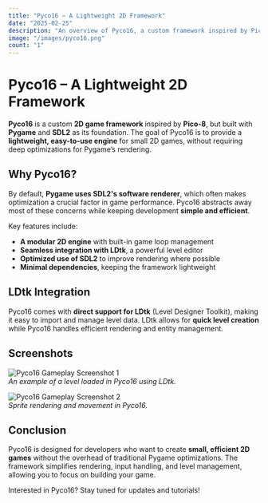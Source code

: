 ```yaml
---
title: "Pyco16 – A Lightweight 2D Framework"
date: "2025-02-25"
description: "An overview of Pyco16, a custom framework inspired by Pico-8, built with Pygame and SDL2, featuring LDtk integration."
image: "/images/pyco16.png"
count: "1"
---
```


# Pyco16 – A Lightweight 2D Framework

**Pyco16** is a custom **2D game framework** inspired by **Pico-8**, but built with **Pygame** and **SDL2** as its foundation. The goal of Pyco16 is to provide a **lightweight, easy-to-use engine** for small 2D games, without requiring deep optimizations for Pygame’s rendering.

## Why Pyco16?

By default, **Pygame uses SDL2's software renderer**, which often makes optimization a crucial factor in game performance. Pyco16 abstracts away most of these concerns while keeping development **simple and efficient**.

Key features include:

- **A modular 2D engine** with built-in game loop management
- **Seamless integration with LDtk**, a powerful level editor
- **Optimized use of SDL2** to improve rendering where possible
- **Minimal dependencies**, keeping the framework lightweight

## LDtk Integration

Pyco16 comes with **direct support for LDtk** (Level Designer Toolkit), making it easy to import and manage level data. LDtk allows for **quick level creation** while Pyco16 handles efficient rendering and entity management.

## Screenshots

![Pyco16 Gameplay Screenshot 1](/images/pyco16.png)  
_An example of a level loaded in Pyco16 using LDtk._

![Pyco16 Gameplay Screenshot 2](src/assets/pyco16_ldtk.png)  
_Sprite rendering and movement in Pyco16._

## Conclusion

Pyco16 is designed for developers who want to create **small, efficient 2D games** without the overhead of traditional Pygame optimizations. The framework simplifies rendering, input handling, and level management, allowing you to focus on building your game.

Interested in Pyco16? Stay tuned for updates and tutorials!
